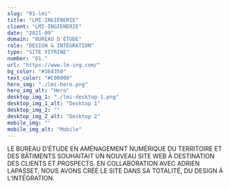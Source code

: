 ```yaml
---
slug: "01-lmi"
title: "LMI-INGIÉNERIE"
client: "LMI-INGIÉNERIE"
date: "2021-09"
domain: "BUREAU D'ÉTUDE"
role: "DESIGN & INTÉGRATION"
type: "SITE VITRINE"
number: "01."
url: "https://www.lm-ing.com/"
bg_color: "#364350"
text_color: "#C00000"
hero_img: "./lmi-hero.png"
hero_img_alt: "Hero"
desktop_img_1: "./lmi-desktop-1.png"
desktop_img_1_alt: "Desktop 1"
desktop_img_2: ""
desktop_img_2_alt: "Desktop 2"
mobile_img: ""
mobile_img_alt: "Mobile"
---
```


LE BUREAU D’ÉTUDE EN AMÉNAGEMENT NUMÉRIQUE DU TERRITOIRE ET DES BÂTIMENTS SOUHAITAIT UN NOUVEAU SITE WEB À DESTINATION DES CLIENTS ET PROSPECTS. EN COLLABORATION AVEC ADRIEN LAPASSET, NOUS AVONS CRÉÉ LE SITE DANS SA TOTALITÉ, DU DESIGN À L’INTÉGRATION.
